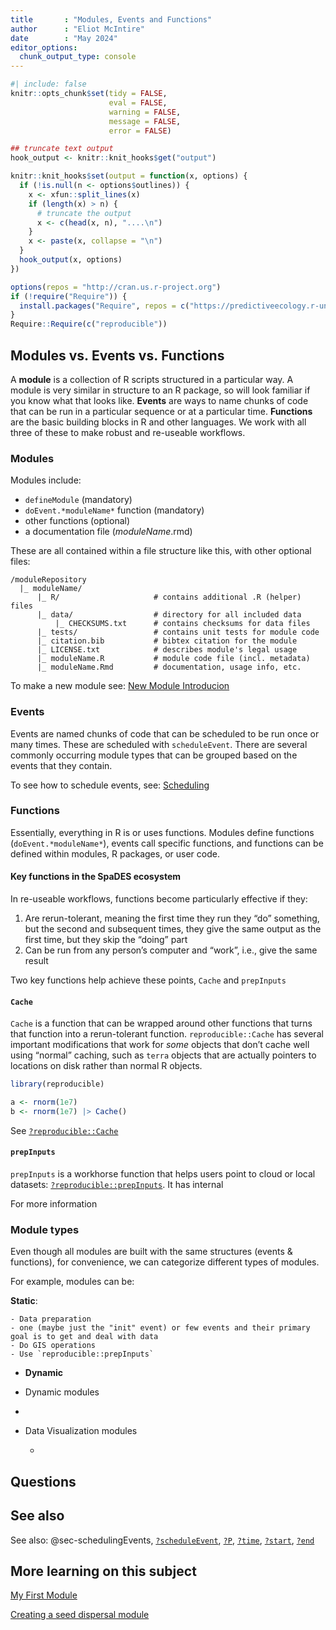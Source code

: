 ```yaml
---
title       : "Modules, Events and Functions"
author      : "Eliot McIntire"
date        : "May 2024"
editor_options:
  chunk_output_type: console
---
```


```r
#| include: false
knitr::opts_chunk$set(tidy = FALSE, 
                      eval = FALSE,
                      warning = FALSE, 
                      message = FALSE, 
                      error = FALSE)

## truncate text output
hook_output <- knitr::knit_hooks$get("output")

knitr::knit_hooks$set(output = function(x, options) {
  if (!is.null(n <- options$outlines)) {
    x <- xfun::split_lines(x)
    if (length(x) > n) {
      # truncate the output
      x <- c(head(x, n), "....\n")
    }
    x <- paste(x, collapse = "\n")
  }
  hook_output(x, options)
})

options(repos = "http://cran.us.r-project.org")
if (!require("Require")) {
  install.packages("Require", repos = c("https://predictiveecology.r-universe.dev", getOption("repos")))
}
Require::Require(c("reproducible"))

```

## Modules vs. Events vs. Functions

A **module** is a collection of R scripts structured in a particular way. A module is very similar in structure to an R package, so will look familiar if you know what that looks like. **Events** are ways to name chunks of code that can be run in a particular sequence or at a particular time. **Functions** are the basic building blocks in R and other languages. We work with all three of these to make robust and re-useable workflows.

### Modules

Modules include:

- `defineModule`  (mandatory)
- `doEvent.*moduleName*` function (mandatory)
- other functions (optional)
- a documentation file (*moduleName*.rmd)

These are all contained within a file structure like this, with other optional files:

```
/moduleRepository
  |_ moduleName/
      |_ R/                     # contains additional .R (helper) files
      |_ data/                  # directory for all included data
          |_ CHECKSUMS.txt      # contains checksums for data files
      |_ tests/                 # contains unit tests for module code
      |_ citation.bib           # bibtex citation for the module
      |_ LICENSE.txt            # describes module's legal usage
      |_ moduleName.R           # module code file (incl. metadata)
      |_ moduleName.Rmd         # documentation, usage info, etc.
```

To make a new module see: [New Module Introducion](NewModuleIntro.qmd)

### Events

Events are named chunks of code that can be scheduled to be run once or
many times. These are scheduled with `scheduleEvent`. There are several
commonly occurring module types that can be grouped based on the events
that they contain.

To see how to schedule events, see: [Scheduling](Scheduling.qmd)

### Functions

Essentially, everything in R is or uses functions. Modules define
functions (`doEvent.*moduleName*`), events call specific functions, and
functions can be defined within modules, R packages, or user code.

#### Key functions in the SpaDES ecosystem

In re-useable workflows, functions become particularly effective if
they:

1.  Are rerun-tolerant, meaning the first time they run they "do"
    something, but the second and subsequent times, they give the same
    output as the first time, but they skip the "doing" part
2.  Can be run from any person's computer and "work", i.e., give the
    same result

Two key functions help achieve these points, `Cache` and `prepInputs`

#### `Cache`

`Cache` is a function that can be wrapped around other functions that
turns that function into a rerun-tolerant function.
`reproducible::Cache` has several important modifications that work for
*some* objects that don't cache well using "normal" caching, such as
`terra` objects that are actually pointers to locations on disk rather
than normal R objects.

```r
library(reproducible)

a <- rnorm(1e7)
b <- rnorm(1e7) |> Cache()

```

See
[`?reproducible::Cache`](https://reproducible.predictiveecology.org/reference/Cache.html)

#### `prepInputs`

`prepInputs` is a workhorse function that helps users point to cloud or local datasets: 
[`?reproducible::prepInputs`](https://reproducible.predictiveecology.org/reference/prepInputs.html). It has internal 

For more information



### Module types

Even though all modules are built with the same structures (events & functions), for convenience, we can categorize different types of modules.

For example, modules can be:

**Static**:

    - Data preparation
    - one (maybe just the "init" event) or few events and their primary goal is to get and deal with data
    - Do GIS operations
    - Use `reproducible::prepInputs`
    
- **Dynamic**

-   Dynamic modules

- 

-   Data Visualization modules

    -   

## Questions

## See also

See also: @sec-schedulingEvents, [`?scheduleEvent`](https://rdrr.io/cran/SpaDES.core/man/scheduleEvent.html),  [`?P`](https://rdrr.io/cran/SpaDES.core/man/params.html), [`?time`](https://rdrr.io/cran/SpaDES.core/man/simList-accessors-times.html), [`?start`](https://rdrr.io/cran/SpaDES.core/man/simList-accessors-times.html), [`?end`](https://rdrr.io/cran/SpaDES.core/man/simList-accessors-times.html)

## More learning on this subject

[My First Module](https://spades-workshops.predictiveecology.org/articlesMay2018/MyFirstModule.html)

[Creating a seed dispersal module](https://spades-workshops.predictiveecology.org/articles/02c-Convert_R_code_to_SpaDES_module.html)
